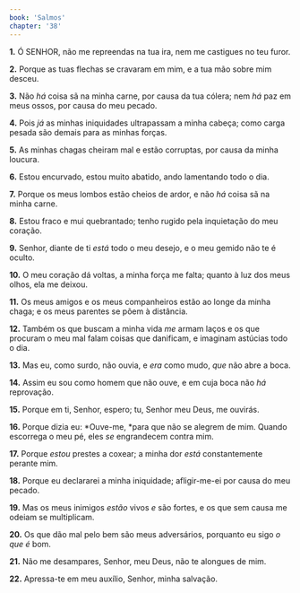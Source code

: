 ```yaml
---
book: 'Salmos'
chapter: '38'
---
```


**1.** Ó SENHOR, não me repreendas na tua ira, nem me castigues no teu furor.

**2.** Porque as tuas flechas se cravaram em mim, e a tua mão sobre mim desceu.

**3.** Não *há* coisa sã na minha carne, por causa da tua cólera; nem *há* paz em meus ossos, por causa do meu pecado.

**4.** Pois *já* as minhas iniquidades ultrapassam a minha cabeça; como carga pesada são demais para as minhas forças.

**5.** As minhas chagas cheiram mal e estão corruptas, por causa da minha loucura.

**6.** Estou encurvado, estou muito abatido, ando lamentando todo o dia.

**7.** Porque os meus lombos estão cheios de ardor, e não *há* coisa sã na minha carne.

**8.** Estou fraco e mui quebrantado; tenho rugido pela inquietação do meu coração.

**9.** Senhor, diante de ti *está* todo o meu desejo, e o meu gemido não te é oculto.

**10.** O meu coração dá voltas, a minha força me falta; quanto à luz dos meus olhos, ela me deixou.

**11.** Os meus amigos e os meus companheiros estão ao longe da minha chaga; e os meus parentes se põem à distância.

**12.** Também os que buscam a minha vida *me* armam laços e os que procuram o meu mal falam coisas que danificam, e imaginam astúcias todo o dia.

**13.** Mas eu, como surdo, não ouvia, e *era* como mudo, *que* não abre a boca.

**14.** Assim eu sou como homem que não ouve, e em cuja boca não *há* reprovação.

**15.** Porque em ti, Senhor, espero; tu, Senhor meu Deus, me ouvirás.

**16.** Porque dizia eu: *Ouve-me, *para que não se alegrem de mim. Quando escorrega o meu pé, eles *se* engrandecem contra mim.

**17.** Porque *estou* prestes a coxear; a minha dor *está* constantemente perante mim.

**18.** Porque eu declararei a minha iniquidade; afligir-me-ei por causa do meu pecado.

**19.** Mas os meus inimigos *estão* vivos *e* são fortes, e os que sem causa me odeiam se multiplicam.

**20.** Os que dão mal pelo bem são meus adversários, porquanto eu sigo *o que é* bom.

**21.** Não me desampares, Senhor, meu Deus, não te alongues de mim.

**22.** Apressa-te em meu auxílio, Senhor, minha salvação.